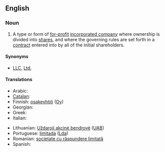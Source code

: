 {{wikipedia}}
==English==
===Noun===
{{en-noun|sg=[[limited]] [[liability]] [[company]]|limited liability companies}}

# {{legal}} A type or form of [[for-profit]] [[incorporated company]] where ownership is divided into [[share]]s, and where the governing rules are set forth in a [[contract]] entered into by all of the initial shareholders.

====Synonyms====
*[[LLC]], [[Ltd.]]

====Translations====
{{trans-top|LLC}}
* Arabic: {{t|ar|شركة ذات مسؤولية محدودة|f|sc=Arab}}
* [[Catalan]]: {{t|ca|societat de responsabilitat limitada|f}}
* Finnish: [[osakeyhtiö]] ([[Oy]])
* Georgian: {{t|ka|შეზღუდული პასუხისმგებლობის საზოგადოება|tr=šezḡuduli pasuxismgeblobis sazogadoeba|sc=Geor}}
* Greek: {{t|el|Εταιρεία Περιορισμένης Ευθύνης|sc=Grek}}
* Italian: {{t|it|società a responsabilità limitata|f}}
{{trans-mid}}
* Lithuanian: [[Uždaroji akcinė bendrovė]] ([[UAB]])
* Portuguese: [[limitada]] ([[Lda]]) {{f}}
* Romanian: [[societate cu răspundere limitată]] {{f}}
* Spanish: {{t|es|sociedad de responsabilidad limitada|f}}
{{trans-bottom}}
